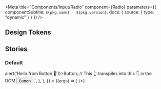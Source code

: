 

<Meta
  title="Components/Input/Radio"
  component={Radio}
  parameters={{ componentSubtitle: `${pkg.name} - ${pkg.version}`, docs: { source: { type: "dynamic" } } }}
/>

<Description markdown={readme} />

## Design Tokens

<DesignTokenDocBlock categoryName="Radio" viewType="table" />

## Stories

### Default

<Canvas>
  <Story
    name="Default"
    args={{}}
    parameters={{
      docs: {
        source: {
          code: `
const ReactButton = <Button onclick={() => alert('Hello from Button 👋')}>Button</Button>;
// This 👆 transpiles into this 👇 in the DOM
<button class="denhaag-button denhaag-button--primary-action denhaag-button--medium">
  <span class="denhaag-button__label">Button</span>
</button>
    `,
        },
      },
    }}
  >
    {(args) => <FormControlLabel label="Radio" control={<Radio></Radio>} />}
  </Story>
</Canvas>

<ArgsTable of={Radio} />
